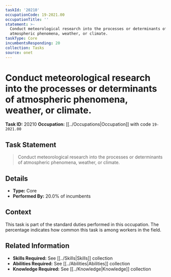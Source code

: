 ```yaml
---
taskId: '20210'
occupationCode: 19-2021.00
occupationTitle: ''
statement: >-
  Conduct meteorological research into the processes or determinants of
  atmospheric phenomena, weather, or climate.
taskType: Core
incumbentsResponding: 20
collection: Tasks
source: onet
---
```

# Conduct meteorological research into the processes or determinants of atmospheric phenomena, weather, or climate.

**Task ID:** 20210
**Occupation:** [[../Occupations|Occupation]] with code `19-2021.00`

## Task Statement

> Conduct meteorological research into the processes or determinants of atmospheric phenomena, weather, or climate.

## Details

- **Type:** Core
- **Performed By:** 20.0% of incumbents

## Context

This task is part of the standard duties performed in this occupation. The percentage indicates how common this task is among workers in the field.

## Related Information

- **Skills Required:** See [[../Skills|Skills]] collection
- **Abilities Required:** See [[../Abilities|Abilities]] collection
- **Knowledge Required:** See [[../Knowledge|Knowledge]] collection
